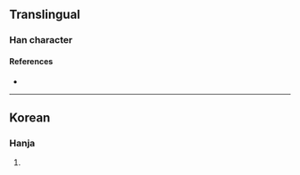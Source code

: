 {{character info/new}}
==Translingual==

===Han character===
{{Han char|rn=5|rad=乙|as=05|sn=6|four=50717|canj=LWN|ids=⿱由乙}}

====References====
* {{Han ref|kx=|dkj=|dj=|hdz=|uh=3415|ud=13333|bh=|bd=}}

----

==Korean==

===Hanja===
{{ko-hanja|hangeul=율|rv=yul|mr=yul|y=yul}}

# {{defn|lang=ko|sort=乙05}}